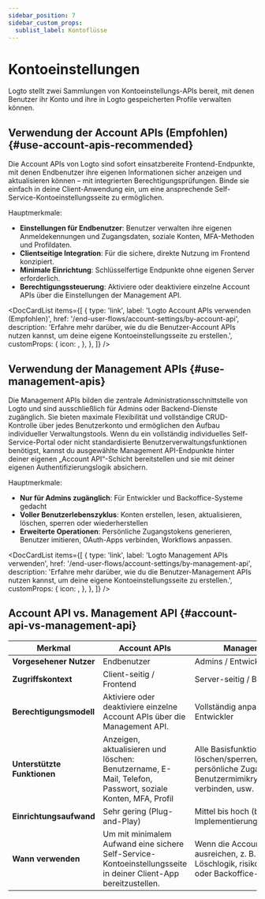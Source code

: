 ```yaml
---
sidebar_position: 7
sidebar_custom_props:
  sublist_label: Kontoflüsse
---
```



# Kontoeinstellungen

Logto stellt zwei Sammlungen von Kontoeinstellungs-APIs bereit, mit denen Benutzer ihr Konto und ihre in Logto gespeicherten Profile verwalten können.

## Verwendung der Account APIs (Empfohlen) \{#use-account-apis-recommended}

Die Account APIs von Logto sind sofort einsatzbereite Frontend-Endpunkte, mit denen Endbenutzer ihre eigenen Informationen sicher anzeigen und aktualisieren können – mit integrierten Berechtigungsprüfungen. Binde sie einfach in deine Client-Anwendung ein, um eine ansprechende Self-Service-Kontoeinstellungsseite zu ermöglichen.

Hauptmerkmale:

- **Einstellungen für Endbenutzer**: Benutzer verwalten ihre eigenen Anmeldekennungen und Zugangsdaten, soziale Konten, MFA-Methoden und Profildaten.
- **Clientseitige Integration**: Für die sichere, direkte Nutzung im Frontend konzipiert.
- **Minimale Einrichtung**: Schlüsselfertige Endpunkte ohne eigenen Server erforderlich.
- **Berechtigungssteuerung**: Aktiviere oder deaktiviere einzelne Account APIs über die Einstellungen der Management API.

<DocCardList
  items={[
    {
      type: 'link',
      label: 'Logto Account APIs verwenden (Empfohlen)',
      href: '/end-user-flows/account-settings/by-account-api',
      description:
        'Erfahre mehr darüber, wie du die Benutzer-Account APIs nutzen kannst, um deine eigene Kontoeinstellungsseite zu erstellen.',
      customProps: {
        icon: <GearIcon />,
      },
    },
  ]}
/>

## Verwendung der Management APIs \{#use-management-apis}

Die Management APIs bilden die zentrale Administrationsschnittstelle von Logto und sind ausschließlich für Admins oder Backend-Dienste zugänglich. Sie bieten maximale Flexibilität und vollständige CRUD-Kontrolle über jedes Benutzerkonto und ermöglichen den Aufbau individueller Verwaltungstools. Wenn du ein vollständig individuelles Self-Service-Portal oder nicht standardisierte Benutzerverwaltungsfunktionen benötigst, kannst du ausgewählte Management API-Endpunkte hinter deiner eigenen „Account API“-Schicht bereitstellen und sie mit deiner eigenen Authentifizierungslogik absichern.

Hauptmerkmale:

- **Nur für Admins zugänglich**: Für Entwickler und Backoffice-Systeme gedacht
- **Voller Benutzerlebenszyklus**: Konten erstellen, lesen, aktualisieren, löschen, sperren oder wiederherstellen
- **Erweiterte Operationen**: Persönliche Zugangstokens generieren, Benutzer imitieren, OAuth-Apps verbinden, Workflows anpassen.

<DocCardList
  items={[
    {
      type: 'link',
      label: 'Logto Management APIs verwenden',
      href: '/end-user-flows/account-settings/by-management-api',
      description:
        'Erfahre mehr darüber, wie du die Benutzer-Management APIs nutzen kannst, um deine eigene Kontoeinstellungsseite zu erstellen.',
      customProps: {
        icon: <GearIcon />,
      },
    },
  ]}
/>

## Account API vs. Management API \{#account-api-vs-management-api}

| Merkmal                     | Account APIs                                                                                                    | Management APIs                                                                                                                       |
| --------------------------- | --------------------------------------------------------------------------------------------------------------- | ------------------------------------------------------------------------------------------------------------------------------------- |
| **Vorgesehener Nutzer**     | Endbenutzer                                                                                                     | Admins / Entwickler                                                                                                                   |
| **Zugriffskontext**         | Client-seitig / Frontend                                                                                        | Server-seitig / Backend                                                                                                               |
| **Berechtigungsmodell**     | Aktiviere oder deaktiviere einzelne Account APIs über die Management API.                                       | Vollständig anpassbar durch Entwickler                                                                                                |
| **Unterstützte Funktionen** | Anzeigen, aktualisieren und löschen: Benutzername, E-Mail, Telefon, Passwort, soziale Konten, MFA, Profil       | Alle Basisfunktionen + Konto löschen/sperren/wiederherstellen, persönliche Zugangstokens, Benutzermimikry, OAuth-Apps verbinden, usw. |
| **Einrichtungsaufwand**     | Sehr gering (Plug-and-Play)                                                                                     | Mittel bis hoch (benötigt eigene Implementierung)                                                                                     |
| **Wann verwenden**          | Um mit minimalem Aufwand eine sichere Self-Service-Kontoeinstellungsseite in deiner Client-App bereitzustellen. | Wenn die Account APIs nicht ausreichen, z. B. für komplexe Löschlogik, risikoreiche Aktionen oder Backoffice-Tools.                   |
